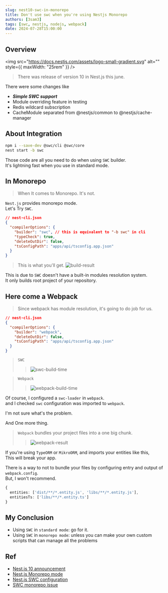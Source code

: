 ```yaml
---
slug: nest10-swc-in-monorepo
title: Don't use swc when you're using Nestjs Monorepo
authors: [3sam3]
tags: [swc, nestjs, nodejs, webpack]
date: 2024-07-28T15:00:00
---
```



## Overview

<img
  src="https://docs.nestjs.com/assets/logo-small-gradient.svg"
  alt=""
  style={{ maxWidth: "25rem" }}
/>

> There was release of version 10 in Nest.js this june.

There were some changes like

- _**Simple SWC support**_
- Module overriding feature in testing
- Redis wildcard subscription
- CacheModule separated from @nestjs/common to @nestjs/cache-manager

<HighlightOrange text="But, We're only going to talk about SWC" />

## About Integration

```bash showLineNumbers
npm i --save-dev @swc/cli @swc/core
nest start -b swc
```

Those code are all you need to do when using `SWC` builder. \
It's lightning fast when you use in standard mode.

## In Monorepo

> When It comes to Monorepo. It's not.

`Nest.js` provides monorepo mode. \
Let's Try `SWC`.

```json {4} showLineNumbers
// nest-cli.json
{
  "compilerOptions": {
    "builder": "swc", // this is equivalent to "-b swc" in cli
    "typeCheck": true,
    "deleteOutDir": false,
    "tsConfigPath": "apps/api/tsconfig.app.json"
  }
}
```

> This is what you'll get.
> ![build-result](./swc-build-result.png)

This is due to `SWC` doesn't have a built-in modules resolution system. \
It only builds root project of your repository.

## Here come a Webpack

> Since webpack has module resolution, it's going to do job for us.

```json {4} showLineNumbers
// nest-cli.json
{
  "compilerOptions": {
    "builder": "webpack",
    "deleteOutDir": false,
    "tsConfigPath": "apps/api/tsconfig.app.json"
  }
}
```

> `SWC`
>
> > ![swc-build-time](./swc-build-time.png)

> `Webpack`
>
> > ![webpack-build-time](./webpack-build-time.png)

Of course, I configured a `swc-loader` in `webpack`.\
and I checked `swc` configuration was imported to `webpack`.

I'm not sure what's the problem. <HighlightOrange text="but with webpack, swc lost it's performance"/>

And One more thing.

> `Webpack` bundles your project files into a one big chunk.
>
> > ![webpack-result](./webpack-result.png)

If you're using `TypeORM` or `MikroORM`, and imports your entities like this, \
This will break your app.

There is a way to not to bundle your files by configuring entry and output of `webpack.config`. \
But, I won't recommend.

```ts {2,3} showLineNumbers
{
  entities: ['dist/**/*.entity.js', 'libs/**/*.entity.js'],
  entitiesTs: ['libs/**/*.entity.ts']
}
```

## My Conclusion

- Using `SWC` in `standard mode`: go for it.
- Using `SWC` in `monorepo mode`: <HighlightOrange text="Don't."/> unless you can make your own custom scripts that can manage all the problems

## Ref

- [Nest.js 10 announcement](https://trilon.io/blog/nestjs-10-is-now-available)
- [Nest.js Monorepo mode](https://docs.nestjs.com/cli/monorepo#monorepo-mode)
- [Nest.js SWC configuration](https://docs.nestjs.com/recipes/swc#cli-plugins-swc)
- [SWC monorepo issue](https://github.com/nestjs/nest/issues/12977)
